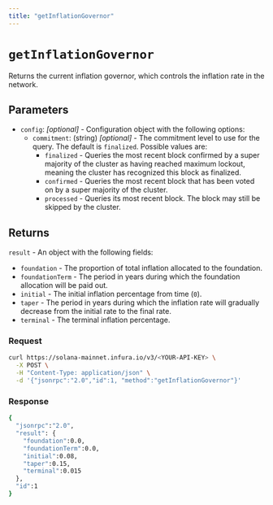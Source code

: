 ```yaml
---
title: "getInflationGovernor"
---
```



# `getInflationGovernor`

Returns the current inflation governor, which controls the inflation rate in the network.

## Parameters

- `config`: _[optional]_  - Configuration object with the following options:
    - `commitment`: (string) _[optional]_  - The commitment level to use for the query. The default is `finalized`. Possible values are:
        - `finalized` - Queries the most recent block confirmed by a super majority of the cluster as having
            reached maximum lockout, meaning the cluster has recognized this block as finalized.
        - `confirmed` - Queries the most recent block that has been voted on by a super majority of the cluster.
        - `processed` - Queries its most recent block. The block may still be skipped by the cluster.

## Returns

`result` - An object with the following fields:

- `foundation` - The proportion of total inflation allocated to the foundation.
- `foundationTerm` - The period in years during which the foundation allocation will be paid out.
- `initial` - The initial inflation percentage from time (`0`).
- `taper` - The period in years during which the inflation rate will gradually decrease from the
    initial rate to the final rate.
- `terminal` - The terminal inflation percentage.

### Request

<Tabs>
  <TabItem value="curl">

  ```bash
  curl https://solana-mainnet.infura.io/v3/<YOUR-API-KEY> \
    -X POST \
    -H "Content-Type: application/json" \
    -d '{"jsonrpc":"2.0","id":1, "method":"getInflationGovernor"}'
   ```

  </TabItem>
</Tabs>

### Response

<Tabs>
  <TabItem value="JSON">

  ```bash
  {
    "jsonrpc":"2.0",
    "result": {
      "foundation":0.0,
      "foundationTerm":0.0,
      "initial":0.08,
      "taper":0.15,
      "terminal":0.015
    },
    "id":1
 }
  ```

  </TabItem>
</Tabs>